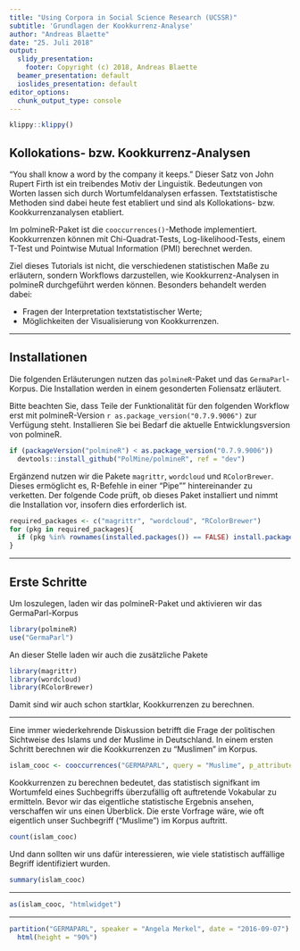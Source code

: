 ```yaml
---
title: "Using Corpora in Social Science Research (UCSSR)"
subtitle: 'Grundlagen der Kookkurrenz-Analyse'
author: "Andreas Blaette"
date: "25. Juli 2018"
output:
  slidy_presentation:
    footer: Copyright (c) 2018, Andreas Blaette
  beamer_presentation: default
  ioslides_presentation: default
editor_options: 
  chunk_output_type: console
---
```


<style type="text/css"> .fulltext {font-size: 70%;} </style> 

```r
klippy::klippy()
```

## Kollokations- bzw. Kookkurrenz-Analysen

"You shall know a word by the company it keeps." Dieser Satz von John Rupert Firth ist ein treibendes Motiv der Linguistik. Bedeutungen von Worten lassen sich durch Wortumfeldanalysen erfassen. Textstatistische Methoden sind dabei heute fest etabliert und sind als Kollokations- bzw. Kookkurrenzanalysen etabliert.

Im polmineR-Paket ist die `cooccurrences()`-Methode implementiert. Kookkurrenzen können mit Chi-Quadrat-Tests, Log-likelihood-Tests, einem T-Test und Pointwise Mutual Information (PMI) berechnet werden.

Ziel dieses Tutorials ist nicht, die verschiedenen statistischen Maße zu erläutern, sondern Workflows darzustellen, wie Kookkurrenz-Analysen in polmineR durchgeführt werden können. Besonders behandelt werden dabei:

- Fragen der Interpretation textstatistischer Werte;
- Möglichkeiten der Visualisierung von Kookkurrenzen.

----

## Installationen

Die folgenden Erläuterungen nutzen das `polmineR`-Paket und das `GermaParl`-Korpus. Die Installation werden in einem gesonderten Foliensatz erläutert.

Bitte beachten Sie, dass Teile der Funktionalität für den folgenden Workflow erst mit polmineR-Version `r as.package_version("0.7.9.9006")` zur Verfügung steht. Installieren Sie bei Bedarf die aktuelle Entwicklungsversion von polmineR.

```r
if (packageVersion("polmineR") < as.package_version("0.7.9.9006"))
  devtools::install_github("PolMine/polmineR", ref = "dev")
```

Ergänzend nutzen wir die Pakete `magrittr`, `wordcloud` und `RColorBrewer`. Dieses ermöglicht es, R-Befehle in einer "Pipe"" hintereinander zu verketten. Der folgende Code prüft, ob dieses Paket installiert und nimmt die Installation vor, insofern dies erforderlich ist.

```r
required_packages <- c("magrittr", "wordcloud", "RColorBrewer")
for (pkg in required_packages){
  if (pkg %in% rownames(installed.packages()) == FALSE) install.packages(pkg)
}
```


----

## Erste Schritte

Um loszulegen, laden wir das polmineR-Paket und aktivieren wir das GermaParl-Korpus

```r
library(polmineR)
use("GermaParl")
```

An dieser Stelle laden wir auch die zusätzliche Pakete

```r
library(magrittr)
library(wordcloud)
library(RColorBrewer)
```

Damit sind wir auch schon startklar, Kookkurrenzen zu berechnen.

---

Eine immer wiederkehrende Diskussion betrifft die Frage der politischen Sichtweise des Islams und der Muslime in Deutschland. In einem ersten Schritt berechnen wir die Kookkurrenzen zu "Muslimen" im Korpus.

```r
islam_cooc <- cooccurrences("GERMAPARL", query = "Muslime", p_attribute = "word")
```

Kookkurrenzen zu berechnen bedeutet, das statistisch signifkant im Wortumfeld eines Suchbegriffs überzufällig oft auftretende Vokabular zu ermitteln. Bevor wir das eigentliche statistische Ergebnis ansehen, verschaffen wir uns einen Überblick. Die erste Vorfrage wäre, wie oft eigentlich unser Suchbegriff ("Muslime") im Korpus auftritt.

```r
count(islam_cooc)
```

Und dann sollten wir uns dafür interessieren, wie viele statistisch auffällige Begriff identifiziert wurden.

```r
summary(islam_cooc)
```

---

```r
as(islam_cooc, "htmlwidget")
```

----


```r
partition("GERMAPARL", speaker = "Angela Merkel", date = "2016-09-07") %>%
  html(height = "90%")
```